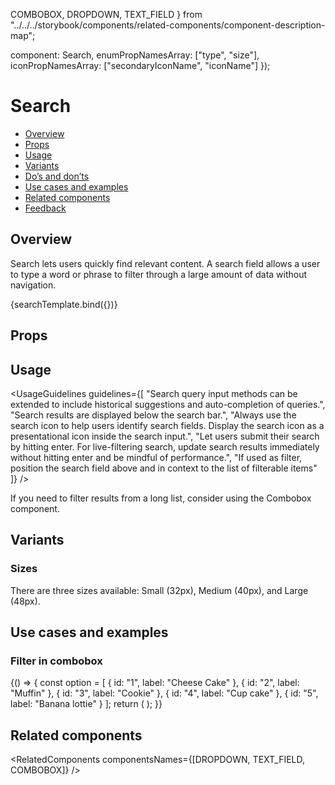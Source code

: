   COMBOBOX,
  DROPDOWN,
  TEXT_FIELD
} from "../../../storybook/components/related-components/component-description-map";

  component: Search,
  enumPropNamesArray: ["type", "size"],
  iconPropNamesArray: ["secondaryIconName", "iconName"]
});

<Meta
  title="Inputs/Search - (In Progress)"
  component={Search}
  argTypes={metaSettings.argTypes}
  decorators={metaSettings.decorators}
/>

<!--- Component template -->


<!--- Component documentation -->

# Search

- [Overview](#overview)
- [Props](#props)
- [Usage](#usage)
- [Variants](#variants)
- [Do’s and don’ts](#dos-and-donts)
- [Use cases and examples](#use-cases-and-examples)
- [Related components](#related-components)
- [Feedback](#feedback)

## Overview

Search lets users quickly find relevant content. A search field allows a user to type a word or phrase to filter through a large amount of data without navigation.

<Canvas>
  <Story name="Overview" args={{ placeholder: "Placeholder text here", wrapperClassName: "l3-storybook-search_size" }}>
    {searchTemplate.bind({})}
  </Story>
</Canvas>

## Props

<ArgsTable story="Overview" />

## Usage

<UsageGuidelines
  guidelines={[
    "Search query input methods can be extended to include historical suggestions and auto-completion of queries.",
    "Search results are displayed below the search bar.",
    "Always use the search icon to help users identify search fields. Display the search icon as a presentational icon inside the search input.",
    "Let users submit their search by hitting enter. For live-filtering search, update search results immediately without hitting enter and be mindful of performance.",
    "If used as filter, position the search field above and in context to the list of filterable items"
  ]}
/>

<Tip title="Not what you were looking for?">
  If you need to filter results from a long list, consider using the
  <Link href="/?path=/docs/inputs-combobox--overview" size={Link.sizes.SMALL}>
    Combobox
  </Link>
  component.
</Tip>

## Variants

### Sizes

There are three sizes available: Small (32px), Medium (40px), and Large (48px).

<Canvas>
  <Story name="Sizes">
    <div className="l3-storybook-search_box">
      <Search placeholder="Small" size={Search.sizes.SMALL} />
      <Search placeholder="Medium" />
      <Search placeholder="Large" size={Search.sizes.LARGE} />
    </div>
  </Story>
</Canvas>

## Use cases and examples

### Filter in combobox

<Canvas>
  <Story name="Filter in combobox">
    {() => {
      const option = [
        { id: "1", label: "Cheese Cake" },
        { id: "2", label: "Muffin" },
        { id: "3", label: "Cookie" },
        { id: "4", label: "Cup cake" },
        { id: "5", label: "Banana lottie" }
      ];
      return (
        <DialogContentContainer className="l3-storybook-search_wrapper">
          <Combobox
            placeholder="Placeholder text here"
            options={option}
            size={Combobox.sizes.SMALL}
            optionLineHeight={28}
          />
        </DialogContentContainer>
      );
    }}
  </Story>
</Canvas>

## Related components

<RelatedComponents componentsNames={[DROPDOWN, TEXT_FIELD, COMBOBOX]} />
